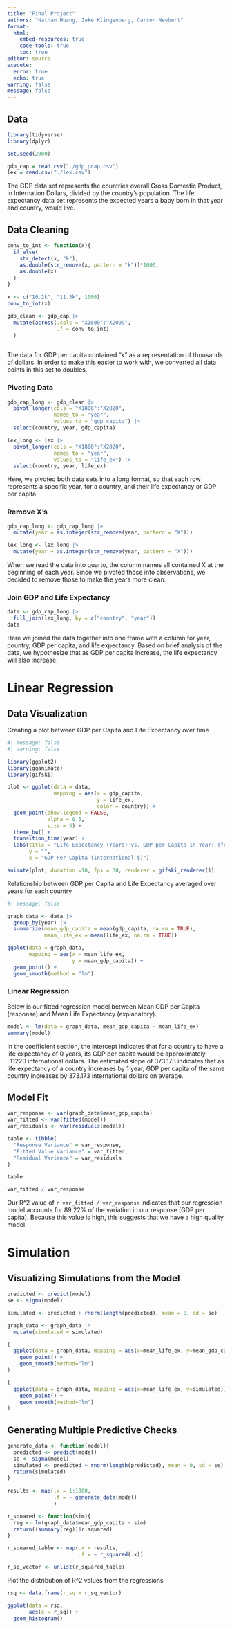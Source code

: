 ```yaml
---
title: "Final Project"
authors: "Nathan Huang, Jake Klingenberg, Carson Neubert"
format: 
  html:
    embed-resources: true
    code-tools: true
    toc: true
editor: source
execute: 
  error: true
  echo: true
warning: false
message: false
---
```


## Data

```r
library(tidyverse)
library(dplyr)

set.seed(2000)
```

```r
gdp_cap = read.csv("./gdp_pcap.csv")
lex = read.csv("./lex.csv")
```

The GDP data set represents the countries overall Gross Domestic Product, in Internation Dollars, divided by the country's population. The life expectancy data set represents the expected years a baby born in that year and country, would live.

## Data Cleaning

```r
conv_to_int <- function(x){
  if_else(
    str_detect(x, "k"),
    as.double(str_remove(x, pattern = "k"))*1000,
    as.double(x)
  )
}
  
x <- c("10.2k", "11.3k", 1000)
conv_to_int(x)
```

```r
gdp_clean <- gdp_cap |>
  mutate(across(.cols = "X1800":"X2099",
                .f = conv_to_int)
  )
  
```

The data for GDP per capita contained "k" as a representation of thousands of dollars. In order to make this easier to work with, we converted all data points in this set to doubles.

### Pivoting Data

```r
gdp_cap_long <- gdp_clean |>
  pivot_longer(cols = "X1800":"X2020",
               names_to = "year",
               values_to = "gdp_capita") |>
  select(country, year, gdp_capita)

lex_long <- lex |>
  pivot_longer(cols = "X1800":"X2020",
               names_to = "year",
               values_to = "life_ex") |>
  select(country, year, life_ex)
```

Here, we pivoted both data sets into a long format, so that each row represents a specific year, for a country, and their life expectancy or GDP per capita.

### Remove X's

```r
gdp_cap_long <- gdp_cap_long |>
  mutate(year = as.integer(str_remove(year, pattern = "X")))

lex_long <- lex_long |> 
  mutate(year = as.integer(str_remove(year, pattern = "X")))

```

When we read the data into quarto, the column names all contained X at the beginning of each year. Since we pivoted those into observations, we decided to remove those to make the years more clean.

### Join GDP and Life Expectancy

```r
data <- gdp_cap_long |> 
  full_join(lex_long, by = c("country", "year"))
data
```

Here we joined the data together into one frame with a column for year, country, GDP per capita, and life expectancy. Based on brief analysis of the data, we hypothesize that as GDP per capita increase, the life expectancy will also increase.

# Linear Regression

## Data Visualization

Creating a plot between GDP per Capita and Life Expectancy over time

```r
#| message: false
#| warning: false

library(ggplot2)
library(gganimate)
library(gifski)

plot <- ggplot(data = data,
               mapping = aes(x = gdp_capita,
                             y = life_ex,
                             color = country)) +
  geom_point(show.legend = FALSE,
             alpha = 0.5,
             size = 5) +
  theme_bw() +
  transition_time(year) +
  labs(title = "Life Expectancy (Years) vs. GDP per Capita in Year: {frame_time}",
       y = "",
       x = "GDP Per Capita (International $)")

animate(plot, duration =10, fps = 30, renderer = gifski_renderer())

```

Relationship between GDP per Capita and Life Expectancy averaged over years for each country

```r
#| message: false

graph_data <- data |>
  group_by(year) |>
  summarize(mean_gdp_capita = mean(gdp_capita, na.rm = TRUE),
            mean_life_ex = mean(life_ex, na.rm = TRUE))

ggplot(data = graph_data,
       mapping = aes(x = mean_life_ex,
                     y = mean_gdp_capita)) +
  geom_point() +
  geom_smooth(method = "lm")

```

### Linear Regression

Below is our fitted regression model between Mean GDP per Capita (response) and Mean Life Expectancy (explanatory).

```r

model <- lm(data = graph_data, mean_gdp_capita ~ mean_life_ex)
summary(model)

```

In the coefficient section, the intercept indicates that for a country to have a life expectancy of 0 years, its GDP per capita would be approximately -11220 international dollars. The estimated slope of 373.173 indicates that as life expectancy of a country increases by 1 year, GDP per capita of the same country increases by 373.173 international dollars on average.

## Model Fit

```r

var_response <- var(graph_data$mean_gdp_capita)
var_fitted <- var(fitted(model))
var_residuals <- var(residuals(model))

table <- tibble(
  "Response Variance" = var_response,
  "Fitted Value Variance" = var_fitted,
  "Residual Variance" = var_residuals
)

table

var_fitted / var_response

```

Our R\^2 value of `r var_fitted / var_response` indicates that our regression model accounts for 89.22% of the variation in our response (GDP per capita). Because this value is high, this suggests that we have a high quality model.

# Simulation

## Visualizing Simulations from the Model

```r
predicted <- predict(model)
se <- sigma(model)

simulated <- predicted + rnorm(length(predicted), mean = 0, sd = se)

graph_data <- graph_data |>
  mutate(simulated = simulated)

(
  ggplot(data = graph_data, mapping = aes(x=mean_life_ex, y=mean_gdp_capita)) + 
    geom_point() +
    geom_smooth(method="lm")
)

(
  ggplot(data = graph_data, mapping = aes(x=mean_life_ex, y=simulated)) + 
    geom_point() +
    geom_smooth(method="lm")
)
```

## Generating Multiple Predictive Checks

```r
generate_data <- function(model){
  predicted <- predict(model)
  se <- sigma(model)
  simulated <- predicted + rnorm(length(predicted), mean = 0, sd = se)
  return(simulated)
}
  
results <- map(.x = 1:1000,
               .f = ~ generate_data(model)
               )

r_squared <- function(sim){
  reg <- lm(graph_data$mean_gdp_capita ~ sim)
  return((summary(reg))$r.squared)
}

r_squared_table <- map(.x = results,
                       .f = ~ r_squared(.x))

r_sq_vector <- unlist(r_squared_table)
```

Plot the distribution of R\^2 values from the regressions

```r
rsq <- data.frame(r_sq = r_sq_vector)

ggplot(data = rsq,
       aes(x = r_sq)) +
  geom_histogram()
  
```
